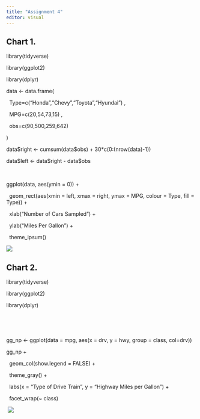 ```yaml
---
title: "Assignment 4"
editor: visual
---
```


## **Chart 1.**

library(tidyverse)

library(ggplot2)

library(dplyr) 

data \<- data.frame(

  Type=c("Honda","Chevy","Toyota","Hyundai") , 

  MPG=c(20,54,73,15) ,

  obs=c(90,500,259,642)

)

data\$right \<- cumsum(data\$obs) + 30\*c(0:(nrow(data)-1))

data\$left \<- data\$right - data\$obs

 

ggplot(data, aes(ymin = 0)) + 

  geom_rect(aes(xmin = left, xmax = right, ymax = MPG, colour = Type, fill = Type)) +

  xlab("Number of Cars Sampled") + 

  ylab("Miles Per Gallon") +

  theme_ipsum()

![](Rplot04.png)

## **Chart 2.**

library(tidyverse)

library(ggplot2)

library(dplyr)

 

 

gg_np \<- ggplot(data = mpg, aes(x = drv, y = hwy, group = class, col=drv))

gg_np +

  geom_col(show.legend = FALSE) +

  theme_gray() + 

  labs(x = "Type of Drive Train", y = "Highway Miles per Gallon") +

  facet_wrap(\~ class)

 ![](RPlot2.png)\
\
